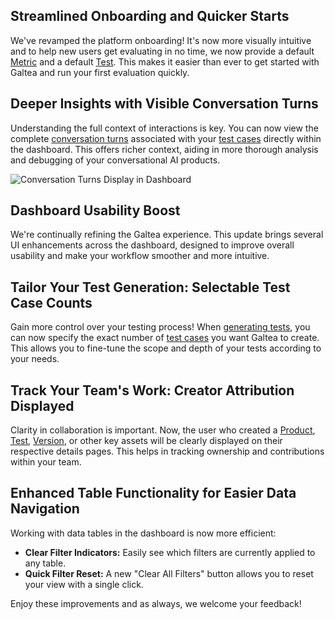 <Update label="2025-05-19" description="Platform Upgrades: Easier Onboarding, Improved UI & Finer Control">

## Streamlined Onboarding and Quicker Starts

We've revamped the platform onboarding! It's now more visually intuitive and to help new users get evaluating in no time, we now provide a default [Metric](/concepts/metric-type) and a default [Test](/concepts/product/test). This makes it easier than ever to get started with Galtea and run your first evaluation quickly.

## Deeper Insights with Visible Conversation Turns

Understanding the full context of interactions is key. You can now view the complete [conversation turns](/sdk/tutorials/evaluating-conversations) associated with your [test cases](/concepts/product/test/case) directly within the dashboard. This offers richer context, aiding in more thorough analysis and debugging of your conversational AI products.

<Frame>
    <img src="/images/changelog/2025-05-19_conversation_turns_display.png" alt="Conversation Turns Display in Dashboard" />
</Frame>

## Dashboard Usability Boost

We're continually refining the Galtea experience. This update brings several UI enhancements across the dashboard, designed to improve overall usability and make your workflow smoother and more intuitive.

## Tailor Your Test Generation: Selectable Test Case Counts

Gain more control over your testing process! When [generating tests](/sdk/api/test/create), you can now specify the exact number of [test cases](/concepts/product/test/case) you want Galtea to create. This allows you to fine-tune the scope and depth of your tests according to your needs.

## Track Your Team's Work: Creator Attribution Displayed

Clarity in collaboration is important. Now, the user who created a [Product](/concepts/product), [Test](/concepts/product/test), [Version](/concepts/product/version), or other key assets will be clearly displayed on their respective details pages. This helps in tracking ownership and contributions within your team.

## Enhanced Table Functionality for Easier Data Navigation

Working with data tables in the dashboard is now more efficient:
- **Clear Filter Indicators:** Easily see which filters are currently applied to any table.
- **Quick Filter Reset:** A new "Clear All Filters" button allows you to reset your view with a single click.

Enjoy these improvements and as always, we welcome your feedback!
</Update>